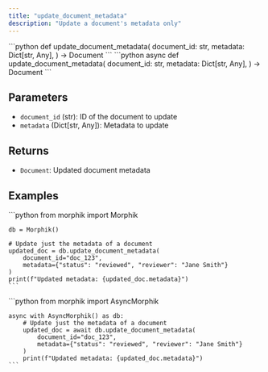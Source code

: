 ```yaml
---
title: "update_document_metadata"
description: "Update a document's metadata only"
---
```


<Tabs>
  <Tab title="Sync">
    ```python
    def update_document_metadata(
        document_id: str,
        metadata: Dict[str, Any],
    ) -> Document
    ```
  </Tab>
  <Tab title="Async">
    ```python
    async def update_document_metadata(
        document_id: str,
        metadata: Dict[str, Any],
    ) -> Document
    ```
  </Tab>
</Tabs>

## Parameters

- `document_id` (str): ID of the document to update
- `metadata` (Dict[str, Any]): Metadata to update

## Returns

- `Document`: Updated document metadata

## Examples

<Tabs>
  <Tab title="Sync">
    ```python
    from morphik import Morphik
    
    db = Morphik()
    
    # Update just the metadata of a document
    updated_doc = db.update_document_metadata(
        document_id="doc_123",
        metadata={"status": "reviewed", "reviewer": "Jane Smith"}
    )
    print(f"Updated metadata: {updated_doc.metadata}")
    ```
  </Tab>
  <Tab title="Async">
    ```python
    from morphik import AsyncMorphik
    
    async with AsyncMorphik() as db:
        # Update just the metadata of a document
        updated_doc = await db.update_document_metadata(
            document_id="doc_123",
            metadata={"status": "reviewed", "reviewer": "Jane Smith"}
        )
        print(f"Updated metadata: {updated_doc.metadata}")
    ```
  </Tab>
</Tabs> 